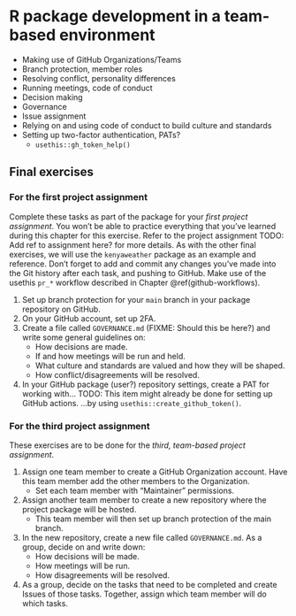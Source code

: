# R package development in a team-based environment {#team-package-development}

-   Making use of GitHub Organizations/Teams
-   Branch protection, member roles
-   Resolving conflict, personality differences
-   Running meetings, code of conduct
-   Decision making
-   Governance
-   Issue assignment
-   Relying on and using code of conduct to build culture and standards
-   Setting up two-factor authentication, PATs?
    - `usethis::gh_token_help()`

<!--
TODO: revise this text when adding the actual content.
A team work contract communicates specifically **how** the core group of people who are working together
and gives more detail about the logistics of working together and the expectations you have for each other.
This document will govern your working relationship and if done correctly,
should help you manage and resolve any issues that arise.
MIT's online software construction course has [a good description of what to put in a team work contract](http://web.mit.edu/6.005/www/fa15/projects/abcplayer/team-contract/).
Some key aspects of the team work contract could be:

- How will work be distributed in a fair and equitable way?
- What are the expected work hours for the project? 
- How often will group meetings occur ([here is a nice article](http://third-bit.com/2018/05/11/meetings.html) on meetings)?
- Will you have meeting agendas and minutes? If so, what will be the system for rotating through these responsibilities?
- What will be the style of working?
    - Will you start each day with [stand-ups](https://www.atlassian.com/agile/scrum/standups), or submit a summary of your contributions 4 hours before each meeting? or something else?
- What is the quality of work each team member expects from themselves and each other?
- When are team members not available (e.g., evenings and Sundays because of family obligations).
- And any other similar things that govern your working relationships.

Use this opportunity to use your prior knowledge/experience to improve your teamwork, communication, leadership, and organizational skills.
You will need all of these for your capstone projects (and beyond)!

We recommend that generate the team work contract according to these guidelines

- For 5 minutes, each team member will silently write out 4 different suggestions for the team work contract on their computer.
- Next, paste all suggestions into a common Google doc (or similar)
  and arrange them to put similar suggestions together.
- Spend 10 -15 minutes discussing the suggestions
  and decide which ones you will use for your team contract either by consensus or voting
  (you can of course add new ones at this point if any were missed earlier)
- Add the final contract in a file called `team-contract.md` in the repo root
  (in organizations this file might be kept internal instead of committed to a public repo).
    - These are the principles you adhere to when working.
    - This file should only be updated if there is agreement between team members to do so.
-->

## Final exercises

<!-- NOTE: Preferably something linked to working towards completing the project assignments, maybe to be used as a milestone? -->

### For the first project assignment

Complete these tasks as part of the package for your *first project assignment*.
You won't be able to practice everything that you've
learned during this chapter for this exercise.
Refer to the project assignment TODO: Add ref to assignment here?
for more details. As with the other final exercises,
we will use the `kenyaweather` package as an example and reference.
Don't forget to add and commit any changes you've made into the Git history
after each task, and pushing to GitHub. Make use of the usethis `pr_*` workflow
described in Chapter \@ref(github-workflows).

1. Set up branch protection for your `main` branch in your package repository on
GitHub.
2. On your GitHub account, set up 2FA.
3. Create a file called `GOVERNANCE.md` (FIXME: Should this be here?) and write
some general guidelines on:
    - How decisions are made.
    - If and how meetings will be run and held.
    - What culture and standards are valued and how they will be shaped.
    - How conflict/disagreements will be resolved.
4. In your GitHub package (user?) repository settings, create a PAT for working with...
TODO: This item might already be done for setting up GitHub actions.
...by using `usethis::create_github_token()`.

### For the third project assignment

These exercises are to be done for the *third, team-based project assignment*.

1. Assign one team member to create a GitHub Organization account. 
Have this team member add the other members to the Organization.
    - Set each team member with "Maintainer" permissions.
2. Assign another team member to create a new repository where the
project package will be hosted.
    - This team member will then set up branch protection of the main
    branch.
3. In the new repository, create a new file called `GOVERNANCE.md`.
As a group, decide on and write down:
    - How decisions will be made.
    - How meetings will be run.
    - How disagreements will be resolved.
4. As a group, decide on the tasks that need to be completed and
create Issues of those tasks. Together, assign which team member
will do which tasks.
